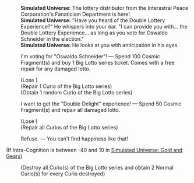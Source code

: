 {{Dialogue Start}}
:'''Simulated Universe:''' The lottery distributor from the Interastral Peace Corporation's Fanaticism Department is here!
:'''Simulated Universe:''' "Have you heard of the Double Lottery Experience?" He whispers into your ear. "I can provide you with... the Double Lottery Experience... as long as you vote for Oswaldo Schneider in the election."
:'''Simulated Universe:''' He looks at you with anticipation in his eyes.
:{{DIcon|Star}} I'm voting for "Oswaldo Schneider"! &mdash; Spend 100 Cosmic Fragment(s) and buy 1 Big Lotto series ticket. Comes with a free repair for any damaged lotto.
:;(Lose {{Item|Cosmic Fragment|20|x=100}})
:;(Repair 1 Curio of the Big Lotto series)
:;(Obtain 1 random Curio of the Big Lotto series)
:{{DIcon|Star}} I want to get the "Double Delight" experience! &mdash; Spend 50 Cosmic Fragment(s) and repair all damaged lotto.
:;(Lose {{Item|Cosmic Fragment|20|x=50}})
:;(Repair all Curios of the Big Lotto series)
:{{DIcon|Star}} Refuse. &mdash; You can't find happiness like that!
;(If Intra-Cognition is between -40 and 10 in [[Simulated Universe: Gold and Gears]])
:{{SU Special Dialogue|Erudition|Hack into the "code" of the lotto series Curios.|Destroy all the lotto series Curios. For each Curio destroyed, gain 2 random Curio(s).}}
:;(Destroy all Curio(s) of the Big Lotto series and obtain 2 Normal Curio(s) for every Curio destroyed)
{{Dialogue End}}